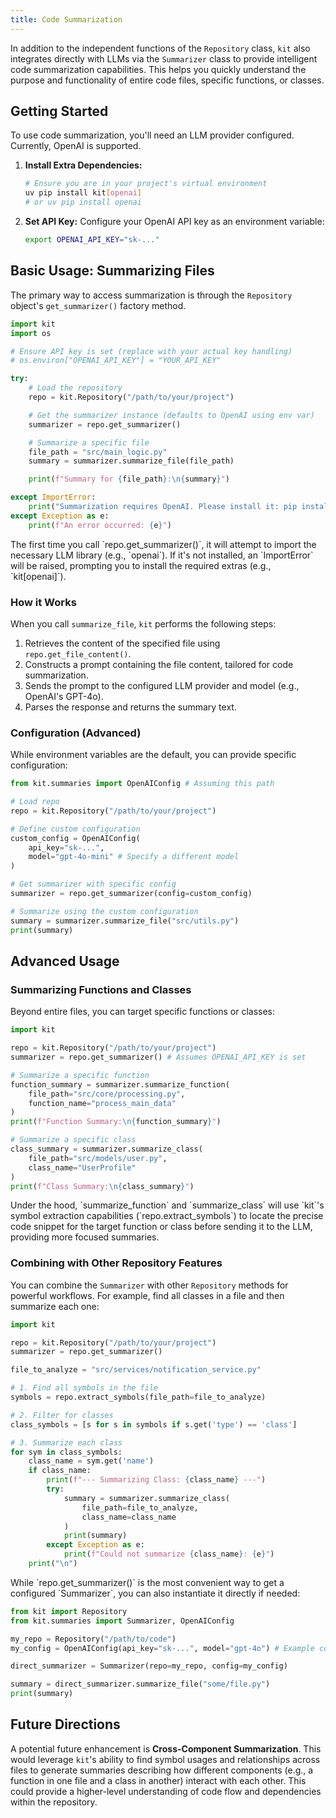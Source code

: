 ```yaml
---
title: Code Summarization
---
```



In addition to the independent functions of the `Repository` class, 
`kit` also integrates directly with LLMs via the `Summarizer` class to provide intelligent code summarization capabilities. This helps you quickly understand the purpose and functionality of entire code files, specific functions, or classes.

## Getting Started

To use code summarization, you'll need an LLM provider configured. Currently, OpenAI is supported.

1.  **Install Extra Dependencies:**
    ```bash
    # Ensure you are in your project's virtual environment
    uv pip install kit[openai] 
    # or uv pip install openai
    ```

2.  **Set API Key:** Configure your OpenAI API key as an environment variable:
    ```bash
    export OPENAI_API_KEY="sk-..." 
    ```

## Basic Usage: Summarizing Files

The primary way to access summarization is through the `Repository` object's `get_summarizer()` factory method.

```python
import kit
import os

# Ensure API key is set (replace with your actual key handling)
# os.environ["OPENAI_API_KEY"] = "YOUR_API_KEY" 

try:
    # Load the repository
    repo = kit.Repository("/path/to/your/project")

    # Get the summarizer instance (defaults to OpenAI using env var)
    summarizer = repo.get_summarizer()

    # Summarize a specific file
    file_path = "src/main_logic.py"
    summary = summarizer.summarize_file(file_path)

    print(f"Summary for {file_path}:\n{summary}")

except ImportError:
    print("Summarization requires OpenAI. Please install it: pip install kit[openai]")
except Exception as e:
    print(f"An error occurred: {e}")

```

<Aside type="note">
  The first time you call `repo.get_summarizer()`, it will attempt to import the necessary LLM library (e.g., `openai`). If it's not installed, an `ImportError` will be raised, prompting you to install the required extras (e.g., `kit[openai]`).
</Aside>

### How it Works

When you call `summarize_file`, `kit` performs the following steps:

1.  Retrieves the content of the specified file using `repo.get_file_content()`.
2.  Constructs a prompt containing the file content, tailored for code summarization.
3.  Sends the prompt to the configured LLM provider and model (e.g., OpenAI's GPT-4o).
4.  Parses the response and returns the summary text.

### Configuration (Advanced)

While environment variables are the default, you can provide specific configuration:

```python
from kit.summaries import OpenAIConfig # Assuming this path

# Load repo
repo = kit.Repository("/path/to/your/project")

# Define custom configuration
custom_config = OpenAIConfig(
    api_key="sk-...", 
    model="gpt-4o-mini" # Specify a different model
)

# Get summarizer with specific config
summarizer = repo.get_summarizer(config=custom_config)

# Summarize using the custom configuration
summary = summarizer.summarize_file("src/utils.py")
print(summary)
```

## Advanced Usage

### Summarizing Functions and Classes

Beyond entire files, you can target specific functions or classes:

```python
import kit

repo = kit.Repository("/path/to/your/project")
summarizer = repo.get_summarizer() # Assumes OPENAI_API_KEY is set

# Summarize a specific function
function_summary = summarizer.summarize_function(
    file_path="src/core/processing.py", 
    function_name="process_main_data"
)
print(f"Function Summary:\n{function_summary}")

# Summarize a specific class
class_summary = summarizer.summarize_class(
    file_path="src/models/user.py",
    class_name="UserProfile"
)
print(f"Class Summary:\n{class_summary}")

```

<Aside type="note">
  Under the hood, `summarize_function` and `summarize_class` will use `kit`'s symbol extraction capabilities (`repo.extract_symbols`) to locate the precise code snippet for the target function or class before sending it to the LLM, providing more focused summaries.
</Aside>

### Combining with Other Repository Features

You can combine the `Summarizer` with other `Repository` methods for powerful workflows. For example, find all classes in a file and then summarize each one:

```python
import kit

repo = kit.Repository("/path/to/your/project")
summarizer = repo.get_summarizer()

file_to_analyze = "src/services/notification_service.py"

# 1. Find all symbols in the file
symbols = repo.extract_symbols(file_path=file_to_analyze)

# 2. Filter for classes
class_symbols = [s for s in symbols if s.get('type') == 'class']

# 3. Summarize each class
for sym in class_symbols:
    class_name = sym.get('name')
    if class_name:
        print(f"--- Summarizing Class: {class_name} ---")
        try:
            summary = summarizer.summarize_class(
                file_path=file_to_analyze, 
                class_name=class_name
            )
            print(summary)
        except Exception as e:
            print(f"Could not summarize {class_name}: {e}")
    print("\n")

```

<Aside type="note">
  While `repo.get_summarizer()` is the most convenient way to get a configured `Summarizer`, you can also instantiate it directly if needed:

  ```python
  from kit import Repository
  from kit.summaries import Summarizer, OpenAIConfig

  my_repo = Repository("/path/to/code")
  my_config = OpenAIConfig(api_key="sk-...", model="gpt-4o") # Example config

  direct_summarizer = Summarizer(repo=my_repo, config=my_config)
  
  summary = direct_summarizer.summarize_file("some/file.py")
  print(summary)
  ```
</Aside>

## Future Directions

A potential future enhancement is **Cross-Component Summarization**. This would leverage `kit`'s ability to find symbol usages and relationships across files to generate summaries describing how different components (e.g., a function in one file and a class in another) interact with each other. This could provide a higher-level understanding of code flow and dependencies within the repository.
